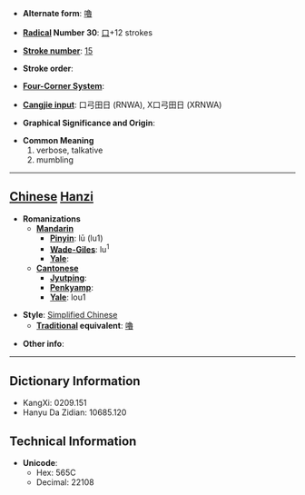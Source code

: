 * '''Alternate form''': [[嚕]]

* '''[[Wiktionary:Chinese radical index| Radical]] Number 30''': [[Wiktionary:Chinese radical index 口|口]]+12 strokes

* '''[[Wiktionary:Chinese total strokes index|Stroke number]]''': [[Wiktionary:Chinese total strokes index 15|15]]

* '''Stroke order''': 

* '''[[Wiktionary:Chinese four corner index|Four-Corner System]]''': 

* '''[[Wiktionary:Chinese Cangjie index|Cangjie input]]''': 口弓田日 (RNWA), X口弓田日 (XRNWA)

* '''Graphical Significance and Origin''': 

* '''Common Meaning'''
*#verbose, talkative
*# mumbling


----

== [[Chinese]] [[Hanzi]] ==

* '''Romanizations'''
** '''[[Mandarin]]'''
*** '''[[Pinyin]]''': lū (lu1)
*** '''[[Wade-Giles]]''': lu<sup>1</sup>
*** '''[[Yale]]''': 
** '''[[Cantonese]]'''
*** '''[[Jyutping]]''':
*** '''[[Penkyamp]]''': 
*** '''[[Yale]]''': lou1

* '''Style''': [[Simplified Chinese]] 
** '''[[Traditional Chinese|Traditional]] equivalent''': [[嚕]]

* '''Other info''': 

----

== Dictionary Information ==

* KangXi: 0209.151
* Hanyu Da Zidian: 10685.120

== Technical Information ==

* '''Unicode''':
** Hex: 565C
** Decimal: 22108